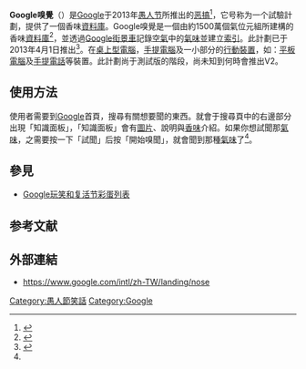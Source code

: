 {{NoteTA|G1=IT}}

'''Google嗅覺'''（{{lang-en|Google Nose}}）是[[Google|Google]]于2013年[[愚人节|愚人节]]所推出的[[恶搞|恶搞]]<ref>{{cite web|url=http://newtalk.tw/news/2013/04/01/35079.html|title=系統訊息|work=newtalk.tw|accessdate=2013-04-01|archive-date=2014-11-10|archive-url=https://web.archive.org/web/20141110110611/http://newtalk.tw/news/2013/04/01/35079.html|dead-url=no}}</ref>，它号称为一个試驗計劃，提供了一個香味[[資料庫|資料庫]]。Google嗅覺是一個由約1500萬個氣位元組所建構的香味[[資料庫|資料庫]]<ref>{{cite web|url=https://www.google.com/intl/zh-TW/landing/nose/|title=Google 嗅覺測試版|work=google.com|accessdate=2013-04-01|archive-date=2015-08-24|archive-url=https://web.archive.org/web/20150824204414/http://www.google.com/intl/zh-TW/landing/nose/|dead-url=no}}</ref>，並透過[[Google街景車|Google街景車]]記錄[[空氣|空氣]]中的[[氣味|氣味]]並建立[[索引|索引]]。此計劃已于2013年4月1日推出<ref name="techbang.com">{{Cite web |url=https://www.techbang.com/posts/12750-google-now-olfactory-experience?utm_source=feedburner&utm_medium=feed&utm_campaign=Feed%3A+techbang+(T%E5%AE%A2%E9%82%A6+%E6%9C%80%E6%96%B0%E6%96%87%E7%AB%A0) |title=存档副本 |accessdate=2013-04-01 |archive-date=2013-04-04 |archive-url=https://archive.is/20130404013244/https://www.techbang.com/posts/12750-google-now-olfactory-experience?utm_source=feedburner&utm_medium=feed&utm_campaign=Feed:+techbang+(T%E5%AE%A2%E9%82%A6+%E6%9C%80%E6%96%B0%E6%96%87%E7%AB%A0) |dead-url=no }}</ref>。在[[桌上型電腦|桌上型電腦]]，[[手提電腦|手提電腦]]及一小部分的[[行動裝置|行動裝置]]，如：[[平板電腦|平板電腦]]及[[手提電話|手提電話]]等裝置。此計劃尚于測試版的階段，尚未知到何時會推出V2。

==使用方法==

使用者需要到[[Google|Google]]首頁，搜尋有關想要聞的東西。就會于搜尋頁中的右邊部分出現「知識面板」，「知識面板」會有[[圖片|圖片]]、說明與[[香味|香味]]介紹。如果你想試聞那[[氣味|氣味]]，之需要按一下「試聞」后按「開始嗅聞」，就會聞到那種[[氣味|氣味]]了<ref name="techbang.com"/>。

==參見==
*[[Google玩笑和复活节彩蛋列表|Google玩笑和复活节彩蛋列表]]

==参考文献==
{{reflist}}

==外部連結==
* https://www.google.com/intl/zh-TW/landing/nose {{Wayback|url=https://www.google.com/intl/zh-TW/landing/nose |date=20150824204414 }}

{{Google公司}}

[[Category:愚人節笑話|Category:愚人節笑話]]
[[Category:Google|Category:Google]]